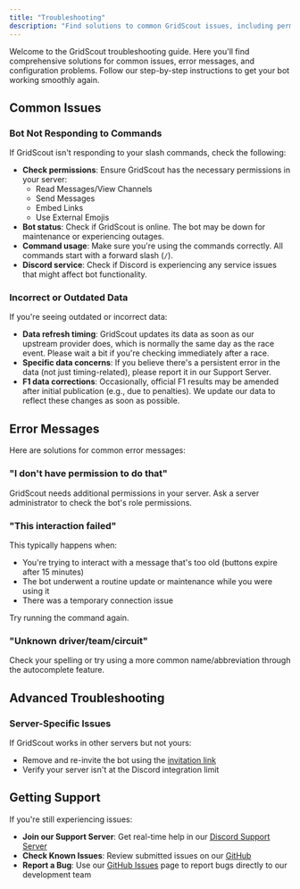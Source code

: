 ```yaml
---
title: "Troubleshooting"
description: "Find solutions to common GridScout issues, including permission problems, command errors, and data synchronisation."
---
```


Welcome to the GridScout troubleshooting guide. Here you'll find comprehensive solutions for common issues, error messages, and configuration problems. Follow our step-by-step instructions to get your bot working smoothly again.

## Common Issues

### Bot Not Responding to Commands

If GridScout isn't responding to your slash commands, check the following:

- **Check permissions**: Ensure GridScout has the necessary permissions in your server:
  - Read Messages/View Channels
  - Send Messages
  - Embed Links
  - Use External Emojis
- **Bot status**: Check if GridScout is online. The bot may be down for maintenance or experiencing outages.
- **Command usage**: Make sure you're using the commands correctly. All commands start with a forward slash (`/`).
- **Discord service**: Check if Discord is experiencing any service issues that might affect bot functionality.

### Incorrect or Outdated Data

If you're seeing outdated or incorrect data:

- **Data refresh timing**: GridScout updates its data as soon as our upstream provider does, which is normally the same day as the race event. Please wait a bit if you're checking immediately after a race.
- **Specific data concerns**: If you believe there's a persistent error in the data (not just timing-related), please report it in our Support Server.
- **F1 data corrections**: Occasionally, official F1 results may be amended after initial publication (e.g., due to penalties). We update our data to reflect these changes as soon as possible.

## Error Messages

Here are solutions for common error messages:

### "I don't have permission to do that"

GridScout needs additional permissions in your server. Ask a server administrator to check the bot's role permissions.

### "This interaction failed"

This typically happens when:

- You're trying to interact with a message that's too old (buttons expire after 15 minutes)
- The bot underwent a routine update or maintenance while you were using it
- There was a temporary connection issue

Try running the command again.

### "Unknown driver/team/circuit"

Check your spelling or try using a more common name/abbreviation through the autocomplete feature.

## Advanced Troubleshooting

### Server-Specific Issues

If GridScout works in other servers but not yours:

- Remove and re-invite the bot using the [invitation link](https://discord.com/api/oauth2/authorize?client_id=1032988084747063346&permissions=277025704960&scope=bot%20applications.commands)
- Verify your server isn't at the Discord integration limit

## Getting Support

If you're still experiencing issues:

- **Join our Support Server**: Get real-time help in our [Discord Support Server](https://discord.gg/SdK9QCquP4)
- **Check Known Issues**: Review submitted issues on our [GitHub](https://github.com/GridScout/GridScout/issues)
- **Report a Bug**: Use our [GitHub Issues](https://github.com/GridScout/GridScout/issues/new?assignees=&labels=bug&template=bug_report.md&title=) page to report bugs directly to our development team
